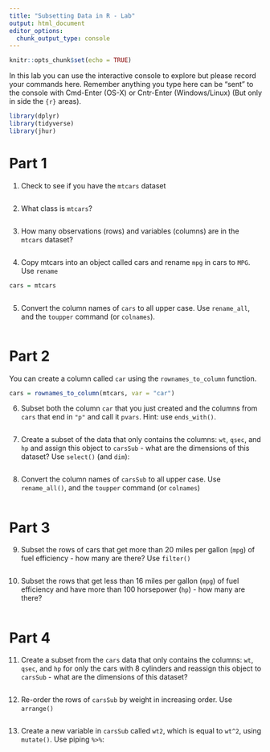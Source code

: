 ```yaml
---
title: "Subsetting Data in R - Lab"
output: html_document
editor_options: 
  chunk_output_type: console
---
```


```r
knitr::opts_chunk$set(echo = TRUE)
```

In this lab you can use the interactive console to explore but please record your commands here.  Remember anything you type here can be "sent" to the console with Cmd-Enter (OS-X) or Cntr-Enter (Windows/Linux) (But only in side the ```{r}``` areas).

```r
library(dplyr)
library(tidyverse)
library(jhur)
```

# Part 1

1. Check to see if you have the `mtcars` dataset 
```r



```


2. What class is `mtcars`?
```r



```

3. How many observations (rows) and variables (columns) are in the `mtcars` dataset?

```r



```

4. Copy mtcars into an object called cars and rename `mpg` in cars to `MPG`. Use `rename`

```r
cars = mtcars



```

5. Convert the column names of `cars` to all upper case. Use `rename_all`, and the `toupper` command (or `colnames`).

```r



```


# Part 2

You can create a column called `car` using the `rownames_to_column` function. 

```r
cars = rownames_to_column(mtcars, var = "car")
```


6. Subset both the column `car` that you just created and the columns from `cars` that end in `"p"` and call it `pvars`. Hint: use `ends_with()`.

```r



```

7. Create a subset of the data that only contains the columns: `wt`, `qsec`, and `hp` and assign this object to `carsSub` - what are the dimensions of this dataset? Use `select()` (and `dim`):

```r



```

8. Convert the column names of `carsSub` to all upper case.  Use `rename_all()`, and the `toupper` command (or `colnames`)

```r



```



# Part 3

9. Subset the rows of cars that get more than 20 miles per gallon (`mpg`) of fuel efficiency - how many are there? Use `filter()`
```r



```


10. Subset the rows that get less than 16 miles per gallon (`mpg`) of fuel efficiency and have more than 100 horsepower (`hp`) - how many are there?
```r



```


# Part 4

11. Create a subset from the `cars` data that only contains the columns:
	`wt`, `qsec`, and `hp` for only the cars with 8 cylinders
	and reassign this object to `carsSub` - what are the dimensions of this dataset?

```r



```


12. Re-order the rows of `carsSub` by weight in increasing order. Use `arrange()`

```r



```


13. Create a new variable in `carsSub` called `wt2`, which  is equal to `wt^2`, using `mutate()`.  Use piping `%>%`:

```r



```
